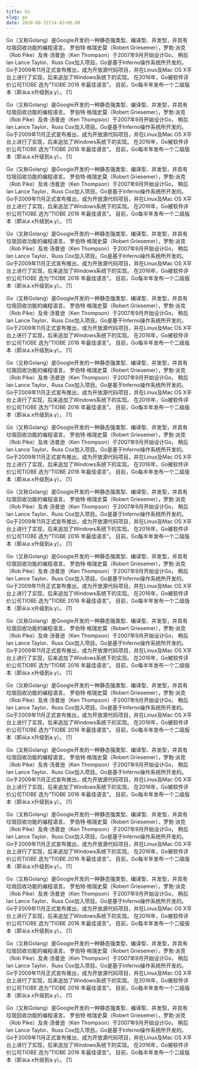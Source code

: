```yaml
---
title: Go
slug: go
date: 2020-08-31T14:42+08:00
---
```


Go（又称Golang）是Google开发的一种静态强类型、编译型、并发型，并具有垃圾回收功能的编程语言。
罗伯特·格瑞史莫（Robert Griesemer），罗勃·派克（Rob Pike）及肯·汤普逊（Ken Thompson）于2007年9月开始设计Go，
稍后Ian Lance Taylor、Russ Cox加入项目。Go是基于Inferno操作系统所开发的。
Go于2009年11月正式宣布推出，成为开放源代码项目，并在Linux及Mac OS X平台上进行了实现，后来追加了Windows系统下的实现。
在2016年，Go被软件评价公司TIOBE 选为“TIOBE 2016 年最佳语言”。
目前，Go每半年发布一个二级版本（即从a.x升级到a.y）。 [1]

Go（又称Golang）是Google开发的一种静态强类型、编译型、并发型，并具有垃圾回收功能的编程语言。
罗伯特·格瑞史莫（Robert Griesemer），罗勃·派克（Rob Pike）及肯·汤普逊（Ken Thompson）于2007年9月开始设计Go，
稍后Ian Lance Taylor、Russ Cox加入项目。Go是基于Inferno操作系统所开发的。
Go于2009年11月正式宣布推出，成为开放源代码项目，并在Linux及Mac OS X平台上进行了实现，后来追加了Windows系统下的实现。
在2016年，Go被软件评价公司TIOBE 选为“TIOBE 2016 年最佳语言”。
目前，Go每半年发布一个二级版本（即从a.x升级到a.y）。 [1]

Go（又称Golang）是Google开发的一种静态强类型、编译型、并发型，并具有垃圾回收功能的编程语言。
罗伯特·格瑞史莫（Robert Griesemer），罗勃·派克（Rob Pike）及肯·汤普逊（Ken Thompson）于2007年9月开始设计Go，
稍后Ian Lance Taylor、Russ Cox加入项目。Go是基于Inferno操作系统所开发的。
Go于2009年11月正式宣布推出，成为开放源代码项目，并在Linux及Mac OS X平台上进行了实现，后来追加了Windows系统下的实现。
在2016年，Go被软件评价公司TIOBE 选为“TIOBE 2016 年最佳语言”。
目前，Go每半年发布一个二级版本（即从a.x升级到a.y）。 [1]

Go（又称Golang）是Google开发的一种静态强类型、编译型、并发型，并具有垃圾回收功能的编程语言。
罗伯特·格瑞史莫（Robert Griesemer），罗勃·派克（Rob Pike）及肯·汤普逊（Ken Thompson）于2007年9月开始设计Go，
稍后Ian Lance Taylor、Russ Cox加入项目。Go是基于Inferno操作系统所开发的。
Go于2009年11月正式宣布推出，成为开放源代码项目，并在Linux及Mac OS X平台上进行了实现，后来追加了Windows系统下的实现。
在2016年，Go被软件评价公司TIOBE 选为“TIOBE 2016 年最佳语言”。
目前，Go每半年发布一个二级版本（即从a.x升级到a.y）。 [1]

Go（又称Golang）是Google开发的一种静态强类型、编译型、并发型，并具有垃圾回收功能的编程语言。
罗伯特·格瑞史莫（Robert Griesemer），罗勃·派克（Rob Pike）及肯·汤普逊（Ken Thompson）于2007年9月开始设计Go，
稍后Ian Lance Taylor、Russ Cox加入项目。Go是基于Inferno操作系统所开发的。
Go于2009年11月正式宣布推出，成为开放源代码项目，并在Linux及Mac OS X平台上进行了实现，后来追加了Windows系统下的实现。
在2016年，Go被软件评价公司TIOBE 选为“TIOBE 2016 年最佳语言”。
目前，Go每半年发布一个二级版本（即从a.x升级到a.y）。 [1]

Go（又称Golang）是Google开发的一种静态强类型、编译型、并发型，并具有垃圾回收功能的编程语言。
罗伯特·格瑞史莫（Robert Griesemer），罗勃·派克（Rob Pike）及肯·汤普逊（Ken Thompson）于2007年9月开始设计Go，
稍后Ian Lance Taylor、Russ Cox加入项目。Go是基于Inferno操作系统所开发的。
Go于2009年11月正式宣布推出，成为开放源代码项目，并在Linux及Mac OS X平台上进行了实现，后来追加了Windows系统下的实现。
在2016年，Go被软件评价公司TIOBE 选为“TIOBE 2016 年最佳语言”。
目前，Go每半年发布一个二级版本（即从a.x升级到a.y）。 [1]

Go（又称Golang）是Google开发的一种静态强类型、编译型、并发型，并具有垃圾回收功能的编程语言。
罗伯特·格瑞史莫（Robert Griesemer），罗勃·派克（Rob Pike）及肯·汤普逊（Ken Thompson）于2007年9月开始设计Go，
稍后Ian Lance Taylor、Russ Cox加入项目。Go是基于Inferno操作系统所开发的。
Go于2009年11月正式宣布推出，成为开放源代码项目，并在Linux及Mac OS X平台上进行了实现，后来追加了Windows系统下的实现。
在2016年，Go被软件评价公司TIOBE 选为“TIOBE 2016 年最佳语言”。
目前，Go每半年发布一个二级版本（即从a.x升级到a.y）。 [1]

Go（又称Golang）是Google开发的一种静态强类型、编译型、并发型，并具有垃圾回收功能的编程语言。
罗伯特·格瑞史莫（Robert Griesemer），罗勃·派克（Rob Pike）及肯·汤普逊（Ken Thompson）于2007年9月开始设计Go，
稍后Ian Lance Taylor、Russ Cox加入项目。Go是基于Inferno操作系统所开发的。
Go于2009年11月正式宣布推出，成为开放源代码项目，并在Linux及Mac OS X平台上进行了实现，后来追加了Windows系统下的实现。
在2016年，Go被软件评价公司TIOBE 选为“TIOBE 2016 年最佳语言”。
目前，Go每半年发布一个二级版本（即从a.x升级到a.y）。 [1]

Go（又称Golang）是Google开发的一种静态强类型、编译型、并发型，并具有垃圾回收功能的编程语言。
罗伯特·格瑞史莫（Robert Griesemer），罗勃·派克（Rob Pike）及肯·汤普逊（Ken Thompson）于2007年9月开始设计Go，
稍后Ian Lance Taylor、Russ Cox加入项目。Go是基于Inferno操作系统所开发的。
Go于2009年11月正式宣布推出，成为开放源代码项目，并在Linux及Mac OS X平台上进行了实现，后来追加了Windows系统下的实现。
在2016年，Go被软件评价公司TIOBE 选为“TIOBE 2016 年最佳语言”。
目前，Go每半年发布一个二级版本（即从a.x升级到a.y）。 [1]

Go（又称Golang）是Google开发的一种静态强类型、编译型、并发型，并具有垃圾回收功能的编程语言。
罗伯特·格瑞史莫（Robert Griesemer），罗勃·派克（Rob Pike）及肯·汤普逊（Ken Thompson）于2007年9月开始设计Go，
稍后Ian Lance Taylor、Russ Cox加入项目。Go是基于Inferno操作系统所开发的。
Go于2009年11月正式宣布推出，成为开放源代码项目，并在Linux及Mac OS X平台上进行了实现，后来追加了Windows系统下的实现。
在2016年，Go被软件评价公司TIOBE 选为“TIOBE 2016 年最佳语言”。
目前，Go每半年发布一个二级版本（即从a.x升级到a.y）。 [1]

Go（又称Golang）是Google开发的一种静态强类型、编译型、并发型，并具有垃圾回收功能的编程语言。
罗伯特·格瑞史莫（Robert Griesemer），罗勃·派克（Rob Pike）及肯·汤普逊（Ken Thompson）于2007年9月开始设计Go，
稍后Ian Lance Taylor、Russ Cox加入项目。Go是基于Inferno操作系统所开发的。
Go于2009年11月正式宣布推出，成为开放源代码项目，并在Linux及Mac OS X平台上进行了实现，后来追加了Windows系统下的实现。
在2016年，Go被软件评价公司TIOBE 选为“TIOBE 2016 年最佳语言”。
目前，Go每半年发布一个二级版本（即从a.x升级到a.y）。 [1]

Go（又称Golang）是Google开发的一种静态强类型、编译型、并发型，并具有垃圾回收功能的编程语言。
罗伯特·格瑞史莫（Robert Griesemer），罗勃·派克（Rob Pike）及肯·汤普逊（Ken Thompson）于2007年9月开始设计Go，
稍后Ian Lance Taylor、Russ Cox加入项目。Go是基于Inferno操作系统所开发的。
Go于2009年11月正式宣布推出，成为开放源代码项目，并在Linux及Mac OS X平台上进行了实现，后来追加了Windows系统下的实现。
在2016年，Go被软件评价公司TIOBE 选为“TIOBE 2016 年最佳语言”。
目前，Go每半年发布一个二级版本（即从a.x升级到a.y）。 [1]

Go（又称Golang）是Google开发的一种静态强类型、编译型、并发型，并具有垃圾回收功能的编程语言。
罗伯特·格瑞史莫（Robert Griesemer），罗勃·派克（Rob Pike）及肯·汤普逊（Ken Thompson）于2007年9月开始设计Go，
稍后Ian Lance Taylor、Russ Cox加入项目。Go是基于Inferno操作系统所开发的。
Go于2009年11月正式宣布推出，成为开放源代码项目，并在Linux及Mac OS X平台上进行了实现，后来追加了Windows系统下的实现。
在2016年，Go被软件评价公司TIOBE 选为“TIOBE 2016 年最佳语言”。
目前，Go每半年发布一个二级版本（即从a.x升级到a.y）。 [1]

Go（又称Golang）是Google开发的一种静态强类型、编译型、并发型，并具有垃圾回收功能的编程语言。
罗伯特·格瑞史莫（Robert Griesemer），罗勃·派克（Rob Pike）及肯·汤普逊（Ken Thompson）于2007年9月开始设计Go，
稍后Ian Lance Taylor、Russ Cox加入项目。Go是基于Inferno操作系统所开发的。
Go于2009年11月正式宣布推出，成为开放源代码项目，并在Linux及Mac OS X平台上进行了实现，后来追加了Windows系统下的实现。
在2016年，Go被软件评价公司TIOBE 选为“TIOBE 2016 年最佳语言”。
目前，Go每半年发布一个二级版本（即从a.x升级到a.y）。 [1]

Go（又称Golang）是Google开发的一种静态强类型、编译型、并发型，并具有垃圾回收功能的编程语言。
罗伯特·格瑞史莫（Robert Griesemer），罗勃·派克（Rob Pike）及肯·汤普逊（Ken Thompson）于2007年9月开始设计Go，
稍后Ian Lance Taylor、Russ Cox加入项目。Go是基于Inferno操作系统所开发的。
Go于2009年11月正式宣布推出，成为开放源代码项目，并在Linux及Mac OS X平台上进行了实现，后来追加了Windows系统下的实现。
在2016年，Go被软件评价公司TIOBE 选为“TIOBE 2016 年最佳语言”。
目前，Go每半年发布一个二级版本（即从a.x升级到a.y）。 [1]

Go（又称Golang）是Google开发的一种静态强类型、编译型、并发型，并具有垃圾回收功能的编程语言。
罗伯特·格瑞史莫（Robert Griesemer），罗勃·派克（Rob Pike）及肯·汤普逊（Ken Thompson）于2007年9月开始设计Go，
稍后Ian Lance Taylor、Russ Cox加入项目。Go是基于Inferno操作系统所开发的。
Go于2009年11月正式宣布推出，成为开放源代码项目，并在Linux及Mac OS X平台上进行了实现，后来追加了Windows系统下的实现。
在2016年，Go被软件评价公司TIOBE 选为“TIOBE 2016 年最佳语言”。
目前，Go每半年发布一个二级版本（即从a.x升级到a.y）。 [1]
